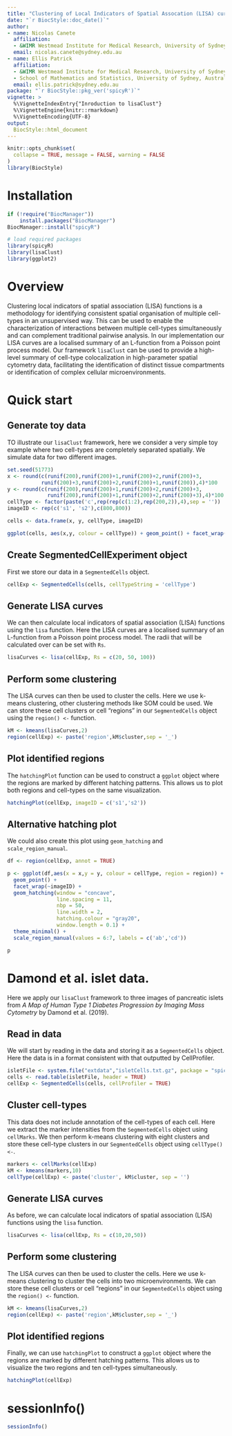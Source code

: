 ```yaml
---
title: "Clustering of Local Indicators of Spatial Assocation (LISA) curves"
date: "`r BiocStyle::doc_date()`"
author:
- name: Nicolas Canete
  affiliation:  
  - &WIMR Westmead Institute for Medical Research, University of Sydney, Australia
  email: nicolas.canete@sydney.edu.au
- name: Ellis Patrick
  affiliation:
  - &WIMR Westmead Institute for Medical Research, University of Sydney, Australia
  - School of Mathematics and Statistics, University of Sydney, Australia
  email: ellis.patrick@sydney.edu.au
package: "`r BiocStyle::pkg_ver('spicyR')`"
vignette: >
  %\VignetteIndexEntry{"Inroduction to lisaClust"}
  %\VignetteEngine{knitr::rmarkdown}
  %\VignetteEncoding{UTF-8}
output: 
  BiocStyle::html_document
---
```


```r
knitr::opts_chunk$set(
  collapse = TRUE, message = FALSE, warning = FALSE
)
library(BiocStyle)
```

# Installation

```r
if (!require("BiocManager"))
    install.packages("BiocManager")
BiocManager::install("spicyR")
```


```r
# load required packages
library(spicyR)
library(lisaClust)
library(ggplot2)

```
 
 

# Overview
 Clustering local indicators of spatial association (LISA) functions is a 
 methodology for identifying consistent spatial organisation of multiple 
 cell-types in an unsupervised way. This can be used to enable the 
 characterization of interactions between multiple cell-types simultaneously and 
 can complement traditional pairwise analysis. In our implementation our LISA 
 curves are a localised summary of an L-function from a Poisson point process 
 model.  Our framework `lisaClust` can be used to provide a high-level summary 
 of cell-type colocalization in high-parameter spatial cytometry data, 
 facilitating the identification of distinct tissue compartments or 
 identification of complex cellular microenvironments.



# Quick start

## Generate toy data

TO illustrate our `lisaClust` framework, here we consider a very simple toy 
example where two cell-types are completely separated spatially. We simulate 
data for two different images.

```r
set.seed(51773)
x <- round(c(runif(200),runif(200)+1,runif(200)+2,runif(200)+3,
           runif(200)+3,runif(200)+2,runif(200)+1,runif(200)),4)*100
y <- round(c(runif(200),runif(200)+1,runif(200)+2,runif(200)+3,
             runif(200),runif(200)+1,runif(200)+2,runif(200)+3),4)*100
cellType <- factor(paste('c',rep(rep(c(1:2),rep(200,2)),4),sep = ''))
imageID <- rep(c('s1', 's2'),c(800,800))

cells <- data.frame(x, y, cellType, imageID)

ggplot(cells, aes(x,y, colour = cellType)) + geom_point() + facet_wrap(~imageID)


```

## Create SegmentedCellExperiment object

First we store our data in a `SegmentedCells` object. 

```r

cellExp <- SegmentedCells(cells, cellTypeString = 'cellType')


```


## Generate LISA curves

We can then calculate local indicators of spatial association (LISA) functions 
using the `lisa` function. Here the LISA curves are a 
localised summary of an L-function from a Poisson point process model. The radii 
that will be calculated over can be set with `Rs`.

```r

lisaCurves <- lisa(cellExp, Rs = c(20, 50, 100))

```

## Perform some clustering

The LISA curves can then be used to cluster the cells. Here we use k-means 
clustering, other clustering methods like SOM could be used. We can store these 
cell clusters or cell "regions" in our `SegmentedCells` object using the 
`region() <-` function.

```r

kM <- kmeans(lisaCurves,2)
region(cellExp) <- paste('region',kM$cluster,sep = '_')
```


## Plot identified regions

The `hatchingPlot` function can be used to construct a `ggplot` object where the 
regions are marked by different hatching patterns. This allows us to plot both 
regions and cell-types on the same visualization.


```r
hatchingPlot(cellExp, imageID = c('s1','s2'))
```




## Alternative hatching plot

We could also create this plot using `geom_hatching` and `scale_region_manual`.


```r

df <- region(cellExp, annot = TRUE)

p <- ggplot(df,aes(x = x,y = y, colour = cellType, region = region)) + 
  geom_point() + 
  facet_wrap(~imageID) +
  geom_hatching(window = "concave", 
                line.spacing = 11, 
                nbp = 50, 
                line.width = 2, 
                hatching.colour = "gray20",
                window.length = 0.1) +
  theme_minimal() + 
  scale_region_manual(values = 6:7, labels = c('ab','cd'))

p

```


# Damond et al. islet data.

Here we apply our `lisaClust` framework to three images of pancreatic islets 
from *A Map of Human Type 1 Diabetes Progression by Imaging Mass Cytometry* by 
Damond et al. (2019).

## Read in data

We will start by reading in the data and storing it as a `SegmentedCells` 
object. Here the data is in a format consistent with that outputted by 
CellProfiler.
```r
isletFile <- system.file("extdata","isletCells.txt.gz", package = "spicyR")
cells <- read.table(isletFile, header = TRUE)
cellExp <- SegmentedCells(cells, cellProfiler = TRUE)

```


## Cluster cell-types

This data does not include annotation of the cell-types of each cell. Here we 
extract the marker intensities from the `SegmentedCells` object using 
`cellMarks`. We then perform k-means clustering with eight clusters and store 
these cell-type clusters in our `SegmentedCells` object using `cellType() <-`.
```r
markers <- cellMarks(cellExp)
kM <- kmeans(markers,10)
cellType(cellExp) <- paste('cluster', kM$cluster, sep = '')
```

## Generate LISA curves

As before, we can calculate local indicators of spatial association (LISA) 
functions using the `lisa` function. 

```r

lisaCurves <- lisa(cellExp, Rs = c(10,20,50))

```

## Perform some clustering

The LISA curves can then be used to cluster the cells. Here we use k-means 
clustering to cluster the cells into two microenvironments. 
We can store these cell clusters or cell "regions" in our `SegmentedCells` 
object using the `region() <-` function.

```r

kM <- kmeans(lisaCurves,2)
region(cellExp) <- paste('region',kM$cluster,sep = '_')

```



## Plot identified regions

Finally, we can use `hatchingPlot` to construct a `ggplot` object where the 
regions are marked by different hatching patterns. This allows us to visualize 
the two regions and ten cell-types simultaneously.

```r
hatchingPlot(cellExp)
```



# sessionInfo()

```r
sessionInfo()
```
